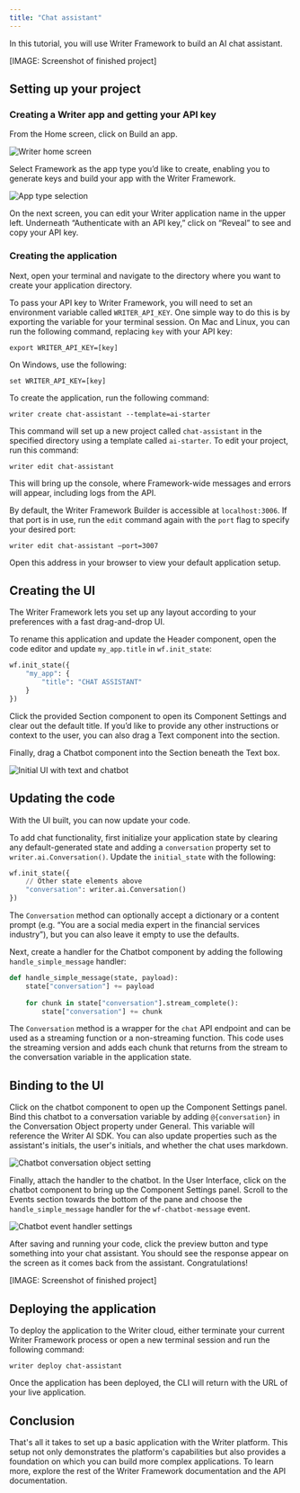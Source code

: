 ```yaml
---
title: "Chat assistant"
---
```


In this tutorial, you will use Writer Framework to build an AI chat assistant.

[IMAGE: Screenshot of finished project]

## Setting up your project

### Creating a Writer app and getting your API key

From the Home screen, click on Build an app.

![Writer home screen](/framework/images/tutorial/home.png)

Select Framework as the app type you’d like to create, enabling you to generate keys and build your app with the Writer Framework.

![App type selection](/framework/images/tutorial/app-selection.png)

On the next screen, you can edit your Writer application name in the upper left. Underneath “Authenticate with an API key,” click on “Reveal” to see and copy your API key.


### Creating the application

Next, open your terminal and navigate to the directory where you want to create your application directory.

To pass your API key to Writer Framework, you will need to set an environment variable called `WRITER_API_KEY`. One simple way to do this is by exporting the variable for your terminal session. On Mac and Linux, you can run the following command, replacing `key` with your API key:


```
export WRITER_API_KEY=[key]
```


On Windows, use the following:


```
set WRITER_API_KEY=[key]
```


To create the application, run the following command:


```
writer create chat-assistant --template=ai-starter
```


This command will set up a new project called `chat-assistant` in the specified directory using a template called `ai-starter`. To edit your project, run this command: 


```
writer edit chat-assistant
```


This will bring up the console, where Framework-wide messages and errors will appear, including logs from the API. 

By default, the Writer Framework Builder is accessible at `localhost:3006`. If that port is in use, run the `edit` command again with the `port` flag to specify your desired port:


```
writer edit chat-assistant –port=3007
```


Open this address in your browser to view your default application setup.


## Creating the UI

The Writer Framework lets you set up any layout according to your preferences with a fast drag-and-drop UI. 

To rename this application and update the Header component, open the code editor and update `my_app.title` in `wf.init_state`:

```python
wf.init_state({
    "my_app": {
        "title": "CHAT ASSISTANT"
    }
})
```

Click the provided Section component to open its Component Settings and clear out the default title. If you’d like to provide any other instructions or context to the user, you can also drag a Text component into the section.

Finally, drag a Chatbot component into the Section beneath the Text box. 

![Initial UI with text and chatbot](/framework/images/tutorial/chat-initial-ui.png)


## Updating the code

With the UI built, you can now update your code.

To add chat functionality, first initialize your application state by clearing any default-generated state and adding a `conversation` property set to `writer.ai.Conversation()`. Update the `initial_state` with the following:

```python
wf.init_state({
    // Other state elements above
    "conversation": writer.ai.Conversation()
})
```

The `Conversation` method can optionally accept a dictionary or a content prompt (e.g. “You are a social media expert in the financial services industry”), but you can also leave it empty to use the defaults.

Next, create a handler for the Chatbot component by adding the following `handle_simple_message` handler: 

```python
def handle_simple_message(state, payload):
    state["conversation"] += payload
    
    for chunk in state["conversation"].stream_complete():
        state["conversation"] += chunk
```

The `Conversation` method is a wrapper for the `chat` API endpoint and can be used as a streaming function or a non-streaming function. This code uses the streaming version and adds each chunk that returns from the stream to the conversation variable in the application state.


## Binding to the UI

Click on the chatbot component to open up the Component Settings panel. Bind this chatbot to a conversation variable by adding `@{conversation}` in the Conversation Object property under General. This variable will reference the Writer AI SDK. You can also update properties such as the assistant's initials, the user's initials, and whether the chat uses markdown.

![Chatbot conversation object setting](/framework/images/tutorial/chat-conversation-setting.png)

Finally, attach the handler to the chatbot. In the User Interface, click on the chatbot component to bring up the Component Settings panel. Scroll to the Events section towards the bottom of the pane and choose the `handle_simple_message` handler for the `wf-chatbot-message` event.

![Chatbot event handler settings](/framework/images/tutorial/chat-event-handler.png) 

After saving and running your code, click the preview button and type something into your chat assistant. You should see the response appear on the screen as it comes back from the assistant. Congratulations!

[IMAGE: Screenshot of finished project]


## Deploying the application

To deploy the application to the Writer cloud, either terminate your current Writer Framework process or open a new terminal session and run the following command:


```
writer deploy chat-assistant
```


Once the application has been deployed, the CLI will return with the URL of your live application.


## Conclusion

That's all it takes to set up a basic application with the Writer platform. This setup not only demonstrates the platform's capabilities but also provides a foundation on which you can build more complex applications. To learn more, explore the rest of the Writer Framework documentation and the API documentation. 